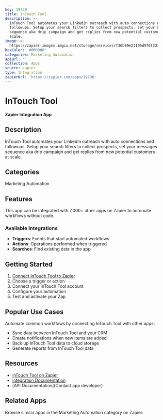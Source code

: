 ```yaml
---
key: 19730
title: InTouch Tool
description: >-
  InTouch Tool automates your LinkedIn outreach with auto connections and
  followups. Setup your search filters to collect prospects, set your messages
  sequence aka drip campaign and get replies from new potential customers at
  scale.
image: >-
  https://zapier-images.imgix.net/storage/services/f36b89e21195d976f231515809a58835.png?auto=format%2Ccompress&ixlib=python-3.0.0&q=50
hexColor: '#000000'
categories: Marketing Automation
apiUrl: ''
collection: Apps
source: zapier
type: Integration
zapierUrl: 'https://zapier.com/apps/19730'
---
```

# InTouch Tool

**Zapier Integration App**

## Description

InTouch Tool automates your LinkedIn outreach with auto connections and followups. Setup your search filters to collect prospects, set your messages sequence aka drip campaign and get replies from new potential customers at scale.

## Categories

Marketing Automation

## Features

This app can be integrated with 7,000+ other apps on Zapier to automate workflows without code.

### Available Integrations

- **Triggers**: Events that start automated workflows
- **Actions**: Operations performed when triggered
- **Searches**: Find existing data in the app

## Getting Started

1. [Connect InTouch Tool to Zapier](https://zapier.com/apps/19730)
2. Choose a trigger or action
3. Connect your InTouch Tool account
4. Configure your automation
5. Test and activate your Zap

## Popular Use Cases

Automate common workflows by connecting InTouch Tool with other apps:

- Sync data between InTouch Tool and your CRM
- Create notifications when new items are added
- Back up InTouch Tool data to cloud storage
- Generate reports from InTouch Tool data

## Resources

- [InTouch Tool on Zapier](https://zapier.com/apps/19730)
- [Integration Documentation](https://zapier.com/apps/19730/integrations)
- [API Documentation](Contact app developer)

## Related Apps

Browse similar apps in the Marketing Automation category on Zapier.
